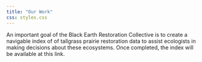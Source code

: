 ```yaml
---
title: "Our Work"
css: styles.css
---
```


An important goal of the Black Earth Restoration Collective is to create a navigable index of of tallgrass prairie restoration data to assist ecologists in making decisions about these ecosystems. Once completed, the index will be available at this link. 